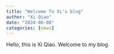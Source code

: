 ```yaml
---
title: "Welcome To Xi's blog"
author: "Xi Qiao"
date: "2024-06-08"
categories: [news]
---
```


Hello, this is Xi Qiao. Welcome to my blog
